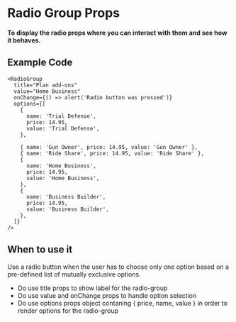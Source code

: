 
# Radio Group Props

**To display the radio props where you can interact with them and see how it behaves.**

<Canvas>
  <Story id="layout-radiogroup--default" />
</Canvas>

<ArgsTable of={RadioGroup}/>

## Example Code

```tsx
<RadioGroup
  title="Plan add-ons"
  value="Home Business"
  onChange={() => alert('Radio button was pressed')}
  options={[
    {
      name: 'Trial Defense',
      price: 14.95,
      value: 'Trial Defense',
    },

    { name: 'Gun Owner', price: 14.95, value: 'Gun Owner' },
    { name: 'Ride Share', price: 14.95, value: 'Ride Share' },
    {
      name: 'Home Business',
      price: 14.95,
      value: 'Home Business',
    },
    {
      name: 'Business Builder',
      price: 14.95,
      value: 'Business Builder',
    },
  ]}
/>
```

## When to use it

Use a radio button when the user has to choose only one option based on a pre-defined list of mutually exclusive options.

- Do use title props to show label for the radio-group
- Do use value and onChange props to handle option selection
- Do use options props object contaning { price, name, value } in order to render options for the radio-group
